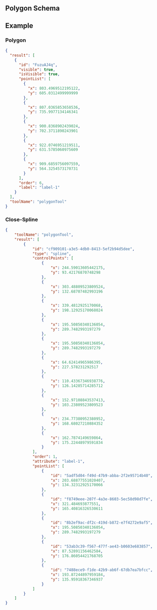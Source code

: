 
## Polygon Schema

<JsonSchemaTable schema={jsonschema} />

## Example

### Polygon

```json
{
  "result": [
    {
      "id": "FuzuAJ4q",
      "visible": true,
      "isVisible": true,
      "pointList": [
        {
          "x": 803.4969512195122,
          "y": 605.0312499999999
        },
        {
          "x": 807.0365853658536,
          "y": 735.9977134146341
        },
        {
          "x": 900.8368902439024,
          "y": 702.3711890243901
        },
        {
          "x": 922.0746951219511,
          "y": 631.5785060975609
        },
        {
          "x": 909.6859756097559,
          "y": 564.3254573170731
        }
      ],
      "order": 6,
      "label": "label-1"
    }
  ],
  "toolName": "polygonTool"
}
```

### Close-Spline

```json
{
    "toolName": "polygonTool",
    "result": [
        {
            "id": "cf909101-a3e5-4db0-8413-5ef2b94d5dee",
            "type": "spline",
            "controlPoints": [
                {
                    "x": 244.59013605442175,
                    "y": 93.42176870748298
                },
                {
                    "x": 303.48809523809524,
                    "y": 132.68707482993196
                },
                {
                    "x": 339.4812925170068,
                    "y": 198.12925170068024
                },
                {
                    "x": 195.50850340136054,
                    "y": 289.7482993197279
                },
                {
                    "x": 195.50850340136054,
                    "y": 289.7482993197279
                },
                {
                    "x": 64.62414965986395,
                    "y": 227.578231292517
                },
                {
                    "x": 110.43367346938776,
                    "y": 126.14285714285712
                },
                {
                    "x": 152.97108843537413,
                    "y": 103.23809523809523
                },
                {
                    "x": 234.77380952380952,
                    "y": 168.68027210884352
                },
                {
                    "x": 162.7874149659864,
                    "y": 175.22448979591834
                }
            ],
            "order": 1,
            "attribute": "label-1",
            "pointList": [
                {
                    "id": "5adf5d04-f49d-47b9-abba-2f2e95714b40",
                    "x": 203.68877551020407,
                    "y": 134.32312925170066
                },
                {
                    "id": "f8749eee-207f-4a3e-8603-5ec58d98d7fe",
                    "x": 321.484693877551,
                    "y": 165.40816326530611
                },
                {
                    "id": "8b2ef9ac-df2c-419d-b872-e7f4272e9af5",
                    "x": 195.50850340136054,
                    "y": 289.7482993197279
                },
                {
                    "id": "53ab3c39-f567-477f-ae43-b0603e683857",
                    "x": 87.52891156462584,
                    "y": 176.86054421768705
                },
                {
                    "id": "7488ece9-f1de-42b9-ab6f-67db7ea7bfcc",
                    "x": 193.87244897959184,
                    "y": 135.95918367346937
                }
            ]
        }
    ]
}
```
